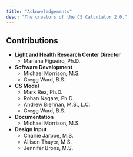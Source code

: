 ```yaml
---
title: "Acknowledgements"
desc: "The creators of the CS Calculator 2.0."
---
```


## Contributions

- **Light and Health Research Center Director**
  - Mariana Figueiro, Ph.D.
- **Software Development**
  - Michael Morrison, M.S.
  - Gregg Ward, B.S.
- **CS Model**
  - Mark Rea, Ph.D.
  - Rohan Nagare, Ph.D.
  - Andrew Bierman, M.S., L.C.
  - Gregg Ward, B.S.
- **Documentation** 
  - Michael Morrison, M.S.
- **Design Input**
  - Charlie Jarboe, M.S.
  - Allison Thayer, M.S.
  - Jennifer Brons, M.S.
